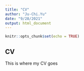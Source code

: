 ```yaml
---
title: "CV"
author: "Ju-Chi.Yu"
date: "9/28/2021"
output: html_document
---
```


```r
knitr::opts_chunk$set(echo = TRUE)
```

## CV

This is where my CV goes